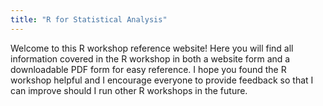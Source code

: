 ```yaml
---
title: "R for Statistical Analysis"
---
```


Welcome to this R workshop reference website! Here you will find all information covered in the R workshop in both a website form and a downloadable PDF form for easy reference. I hope you found the R workshop helpful and I encourage everyone to provide feedback so that I can improve should I run other R workshops in the future. 
